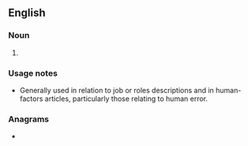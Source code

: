 {{also|sqep}}
==English==

===Noun===
{{en-noun}}

# {{lb|en|British}} {{acronym of|[[suitably]] [[qualified]] and [[experienced]] [[person]]/[[personnel]]|lang=en}}

===Usage notes===
* Generally used in relation to job or roles descriptions and in human-factors articles, particularly those relating to human error.

===Anagrams===
* {{anagrams|en|EPQs}}